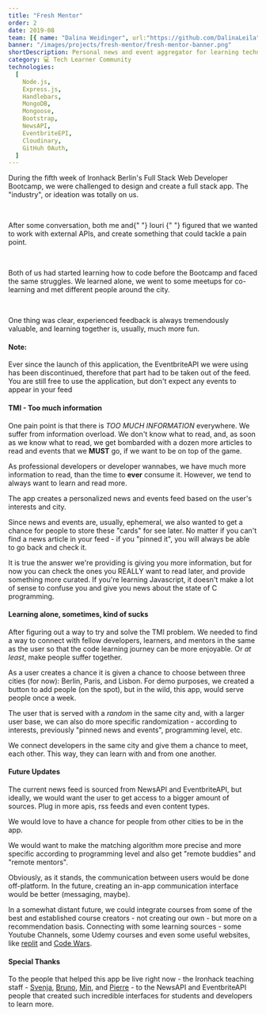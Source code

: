 ```yaml
---
title: "Fresh Mentor"
order: 2
date: 2019-08
team: [{ name: "Dalina Weidinger", url:"https://github.com/DalinaLeila" }]
banner: "/images/projects/fresh-mentor/fresh-mentor-banner.png"
shortDescription: Personal news and event aggregator for learning technologies
category: 💻 Tech Learner Community
technologies:
  [
    Node.js,
    Express.js,
    Handlebars,
    MongoDB,
    Mongoose,
    Bootstrap,
    NewsAPI,
    EventbriteEPI,
    Cloudinary,
    GitHuh 0Auth,
  ]
---
```


<TLDR>
  <p>
    During the fifth week of Ironhack Berlin's Full Stack Web Developer
    Bootcamp, we were challenged to design and create a full stack app. The
    "industry", or ideation was totally on us.
  </p>
  <br />
  <p>
    After some conversation, both me and{" "}
    <NextLink
      textDecoration="underline"
      href="https://github.com/iourisorokine"
    >
      Iouri
    </NextLink>{" "}
    figured that we wanted to work with external APIs, and create something that
    could tackle a pain point.
  </p>
  <br />
  <p>
    Both of us had started learning how to code before the Bootcamp and faced
    the same struggles. We learned alone, we went to some meetups for
    co-learning and met different people around the city.
  </p>
  <br />
  <p>
    One thing was clear, experienced feedback is always tremendously valuable,
    and learning together is, usually, much more fun.
  </p>
</TLDR>

#### Note:

Ever since the launch of this application, the EventbriteAPI we were using has been discontinued, therefore that part had to be taken out of the feed. You are still free to use the application, but don't expect any events to appear in your feed

#### TMI - Too much information

One pain point is that there is _TOO MUCH INFORMATION_ everywhere. We suffer from information overload. We don't know what to read, and, as soon as we know what to read, we get bombarded with a dozen more articles to read and events that we **MUST** go, if we want to be on top of the game.

As professional developers or developer wannabes, we have much more information to read, than the time to **ever** consume it. However, we tend to always want to learn and read more.

The app creates a personalized news and events feed based on the user's interests and city.

Since news and events are, usually, ephemeral, we also wanted to get a chance for people to store these "cards" for see later. No matter if you can't find a news article in your feed - if you "pinned it", you will always be able to go back and check it.

It is true the answer we're providing is giving you more information, but for now you can check the ones you REALLY want to read later, and provide something more curated. If you're learning Javascript, it doesn't make a lot of sense to confuse you and give you news about the state of C programming.

#### Learning alone, sometimes, kind of sucks

After figuring out a way to try and solve the TMI problem. We needed to find a way to connect with fellow developers, learners, and mentors in the same as the user so that the code learning journey can be more enjoyable. Or _at least_, make people suffer together.

As a user creates a chance it is given a chance to choose between three cities (for now): Berlin, Paris, and Lisbon.
For demo purposes, we created a button to add people (on the spot), but in the wild, this app, would serve people once a week.

The user that is served with a _random_ in the same city and, with a larger user base, we can also do more specific randomization - according to interests, previously "pinned news and events", programming level, etc.

We connect developers in the same city and give them a chance to meet, each other. This way, they can learn with and from one another.

#### Future Updates

The current news feed is sourced from NewsAPI and EventbriteAPI, but ideally, we would want the user to get access to a bigger amount of sources. Plug in more apis, rss feeds and even content types.

We would love to have a chance for people from other cities to be in the app.

We would want to make the matching algorithm more precise and more specific according to programming level and also get "remote buddies" and "remote mentors".

Obviously, as it stands, the communication between users would be done off-platform. In the future, creating an in-app communication interface would be better (messaging, maybe).

In a somewhat distant future, we could integrate courses from some of the best and established course creators - not creating our own - but more on a recommendation basis. Connecting with some learning sources - some Youtube Channels, some Udemy courses and even some useful websites, like [replit](repl.it) and [Code Wars](https://codewars.com).

#### Special Thanks

To the people that helped this app be live right now - the Ironhack teaching staff - [Svenja](https://github.com/Svemakawe), [Bruno](https://github.com/brudolce), [Min](https://github.com/angminsheng), and [Pierre](https://github.com/pierreportal) - to the NewsAPI and EventbriteAPI people that created such incredible interfaces for students and developers to learn more.
